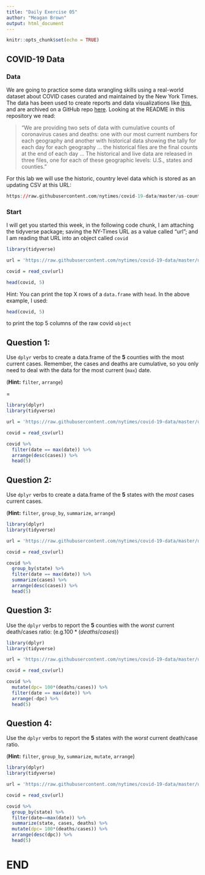```yaml
---
title: "Daily Exercise 05"
author: "Meagan Brown"
output: html_document
---
```


```r
knitr::opts_chunk$set(echo = TRUE)
```

## COVID-19 Data

### Data

We are going to practice some data wrangling skills using a real-world dataset about COVID cases curated and maintained by the New York Times. The data has been used to create reports and data visualizations like [this](https://www.nytimes.com/interactive/2020/us/coronavirus-spread.html?referringSource=articleShare), and are archived on a GitHub repo [here](https://github.com/nytimes/covid-19-data). Looking at the README in this repository we read:

> "We are providing two sets of data with cumulative counts of coronavirus cases and deaths: one with our most current numbers for each geography and another with historical data showing the tally for each day for each geography ... the historical files are the final counts at the end of each day ... The historical and live data are released in three files, one for each of these geographic levels: U.S., states and counties."

For this lab we will use the historic, country level data which is stored as an updating CSV at this URL:


```r
https://raw.githubusercontent.com/nytimes/covid-19-data/master/us-counties.csv
```

### Start

I will get you started this week, in the following code chunk, I am attaching the tidyverse package; saving the NY-Times URL as a value called "url"; and I am reading that URL into an object called `covid`

```r
library(tidyverse)

url = 'https://raw.githubusercontent.com/nytimes/covid-19-data/master/us-counties.csv'

covid = read_csv(url)

head(covid, 5)
```

Hint: You can print the top X rows of a `data.frame` with `head`. In the above example, I used:

```r
head(covid, 5)
```


to print the top 5 columns of the raw covid `object` 

## Question 1: 

Use `dplyr` verbs to  create a data.frame of the **5** counties with the most current cases. Remember, the cases and deaths are cumulative, so you only need to deal with the data for the most current (`max`) date.

(**Hint:** `filter`, `arrange`)

=


```r
library(dplyr)
library(tidyverse)

url = 'https://raw.githubusercontent.com/nytimes/covid-19-data/master/us-counties.csv'

covid = read_csv(url)

covid %>%
  filter(date == max(date)) %>%
  arrange(desc(cases)) %>%
  head(5)

```

## Question 2: 

Use `dplyr` verbs to create a data.frame of the **5** states with the _most_ cases current cases. 

(**Hint:** `filter`, `group_by`, `summarize`, `arrange`)

```r
library(dplyr)
library(tidyverse)

url = 'https://raw.githubusercontent.com/nytimes/covid-19-data/master/us-counties.csv'

covid = read_csv(url)

covid %>%
  group_by(state) %>%
  filter(date == max(date)) %>%
  summarize(cases) %>%
  arrange(desc(cases)) %>%
  head(5)

```

## Question 3: 

Use the `dplyr` verbs to report the **5** counties with the _worst_ current death/cases ratio: (e.g.$100* (deaths/cases)$)


```r
library(dplyr)
library(tidyverse)

url = 'https://raw.githubusercontent.com/nytimes/covid-19-data/master/us-counties.csv'

covid = read_csv(url)

covid %>%
  mutate(dpc= 100*(deaths/cases)) %>%
  filter(date == max(date)) %>%
  arrange(-dpc) %>%
  head(5)

```


## Question 4: 

Use the `dplyr` verbs to report the **5** states with the _worst_ current death/case ratio.

(**Hint:** `filter`, `group_by`, `summarize`, `mutate`, `arrange`)

```r
library(dplyr)
library(tidyverse)

url = 'https://raw.githubusercontent.com/nytimes/covid-19-data/master/us-counties.csv'

covid = read_csv(url)

covid %>%
  group_by(state) %>% 
  filter(date==max(date)) %>%
  summarize(state, cases, deaths) %>%
  mutate(dpc= 100*(deaths/cases)) %>%
  arrange(desc(dpc)) %>%
  head(5)
```


# END



